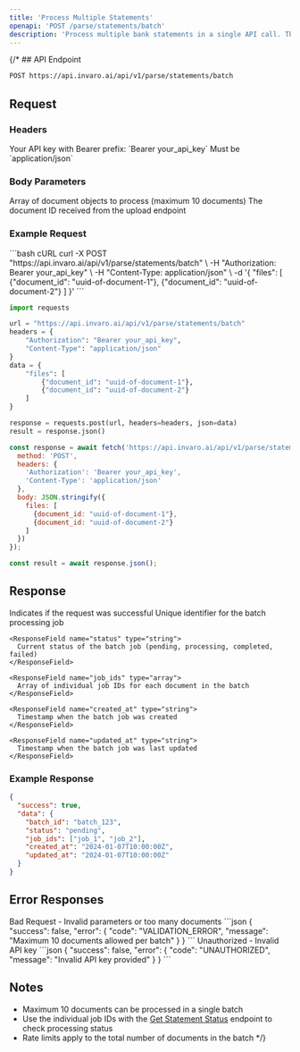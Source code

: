 ```yaml
---
title: 'Process Multiple Statements'
openapi: 'POST /parse/statements/batch'
description: 'Process multiple bank statements in a single API call. This endpoint allows you to submit up to 10 documents for processing at once.'
---
```



{/* ## API Endpoint

```bash
POST https://api.invaro.ai/api/v1/parse/statements/batch
```

## Request

### Headers

<ParamField header="Authorization" required>
  Your API key with Bearer prefix: `Bearer your_api_key`
</ParamField>

<ParamField header="Content-Type" required>
  Must be `application/json`
</ParamField>

### Body Parameters

<ParamField body="files" type="array" required>
  Array of document objects to process (maximum 10 documents)
  <Expandable title="Document Object">
    <ParamField body="document_id" type="string" required>
      The document ID received from the upload endpoint
    </ParamField>
  </Expandable>
</ParamField>

### Example Request

<CodeGroup>
```bash cURL
curl -X POST "https://api.invaro.ai/api/v1/parse/statements/batch" \
  -H "Authorization: Bearer your_api_key" \
  -H "Content-Type: application/json" \
  -d '{
    "files": [
      {"document_id": "uuid-of-document-1"},
      {"document_id": "uuid-of-document-2"}
    ]
  }'
```

```python Python
import requests

url = "https://api.invaro.ai/api/v1/parse/statements/batch"
headers = {
    "Authorization": "Bearer your_api_key",
    "Content-Type": "application/json"
}
data = {
    "files": [
        {"document_id": "uuid-of-document-1"},
        {"document_id": "uuid-of-document-2"}
    ]
}

response = requests.post(url, headers=headers, json=data)
result = response.json()
```

```javascript JavaScript
const response = await fetch('https://api.invaro.ai/api/v1/parse/statements/batch', {
  method: 'POST',
  headers: {
    'Authorization': 'Bearer your_api_key',
    'Content-Type': 'application/json'
  },
  body: JSON.stringify({
    files: [
      {document_id: "uuid-of-document-1"},
      {document_id: "uuid-of-document-2"}
    ]
  })
});

const result = await response.json();
```
</CodeGroup>

## Response

<ResponseField name="success" type="boolean">
  Indicates if the request was successful
</ResponseField>

<ResponseField name="data" type="object">
  <Expandable title="Properties">
    <ResponseField name="batch_id" type="string">
      Unique identifier for the batch processing job
    </ResponseField>

    <ResponseField name="status" type="string">
      Current status of the batch job (pending, processing, completed, failed)
    </ResponseField>

    <ResponseField name="job_ids" type="array">
      Array of individual job IDs for each document in the batch
    </ResponseField>

    <ResponseField name="created_at" type="string">
      Timestamp when the batch job was created
    </ResponseField>

    <ResponseField name="updated_at" type="string">
      Timestamp when the batch job was last updated
    </ResponseField>
  </Expandable>
</ResponseField>

### Example Response

```json
{
  "success": true,
  "data": {
    "batch_id": "batch_123",
    "status": "pending",
    "job_ids": ["job_1", "job_2"],
    "created_at": "2024-01-07T10:00:00Z",
    "updated_at": "2024-01-07T10:00:00Z"
  }
}
```

## Error Responses

<ResponseField name="400" type="object">
  Bad Request - Invalid parameters or too many documents
  ```json
  {
    "success": false,
    "error": {
      "code": "VALIDATION_ERROR",
      "message": "Maximum 10 documents allowed per batch"
    }
  }
  ```
</ResponseField>

<ResponseField name="401" type="object">
  Unauthorized - Invalid API key
  ```json
  {
    "success": false,
    "error": {
      "code": "UNAUTHORIZED",
      "message": "Invalid API key provided"
    }
  }
  ```
</ResponseField>

## Notes

- Maximum 10 documents can be processed in a single batch
- Use the individual job IDs with the [Get Statement Status](/api-reference/endpoints/get-statement-status) endpoint to check processing status
- Rate limits apply to the total number of documents in the batch */}